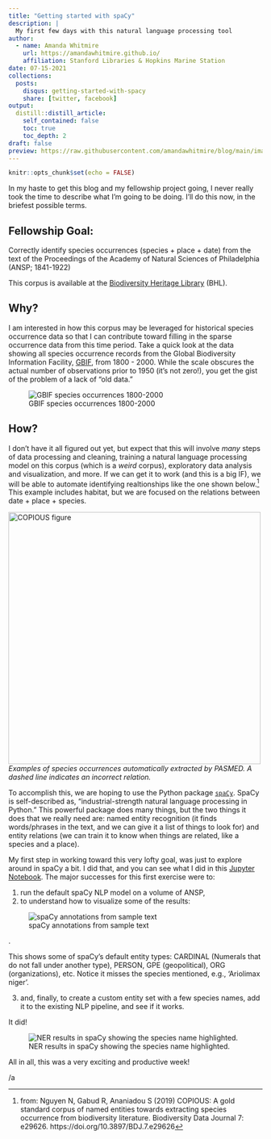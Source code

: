 ```yaml
---
title: "Getting started with spaCy"
description: |
  My first few days with this natural language processing tool
author:
  - name: Amanda Whitmire
    url: https://amandawhitmire.github.io/
    affiliation: Stanford Libraries & Hopkins Marine Station
date: 07-15-2021
collections:
  posts:
    disqus: getting-started-with-spacy
    share: [twitter, facebook]
output:
  distill::distill_article:
    self_contained: false
    toc: true
    toc_depth: 2
draft: false
preview: https://raw.githubusercontent.com/amandawhitmire/blog/main/images/spacy-render.png
---
```



```r
knitr::opts_chunk$set(echo = FALSE)
```
In my haste to get this blog and my fellowship project going, I never really took the time to describe what I'm going to be doing. I'll do this now, in the briefest possible terms. 

## Fellowship Goal:
Correctly identify species occurrences (species + place + date) from the text of the Proceedings of the Academy of Natural Sciences of Philadelphia (ANSP; 1841-1922)

<aside>
This corpus is available at the [Biodiversity Heritage Library](https://www.biodiversitylibrary.org/bibliography/6885) (BHL).
</aside>

## Why?
I am interested in how this corpus may be leveraged for historical species occurrence data so that I can contribute toward filling in the sparse occurrence data from this time period. Take a quick look at the data showing all species occurrence records from the Global Biodiversity Information Facility, [GBIF](https://www.gbif.org/), from 1800 - 2000. While the scale obscures the actual number of observations prior to 1950 (it's not zero!), you get the gist of the problem of a lack of "old data."

![GBIF species occurrences 1800-2000](https://raw.githubusercontent.com/amandawhitmire/blog/main/images/gbif-over-time.jpg)

## How? 
I don't have it all figured out yet, but expect that this will involve _many_ steps of data processing and cleaning, training a natural language processing model on this corpus (which is a *weird* corpus), exploratory data analysis and visualization, and more. If we can get it to work (and this is a big IF), we will be able to automate identifying realtionships like the one shown below.^[from: Nguyen N, Gabud R, Ananiadou S (2019) COPIOUS: A gold standard corpus of named entities towards extracting species occurrence from biodiversity literature. Biodiversity Data Journal 7: e29626. https://doi.org/10.3897/BDJ.7.e29626] This example includes habitat, but we are focused on the relations between date + place + species.

<img src="https://raw.githubusercontent.com/amandawhitmire/blog/main/images/copious_spoc_2019_217808.png" alt="COPIOUS figure" width="500"/>
<aside>
_Examples of species occurrences automatically extracted by PASMED. A dashed line indicates an incorrect relation._
</aside>

To accomplish this, we are hoping to use the Python package [`spaCy`](https://spacy.io/). SpaCy is self-described as, "industrial-strength natural language processing in Python." This powerful package does many things, but the two things it does that we really need are: named entity recognition (it finds words/phrases in the text, and we can give it a list of things to look for) and entity relations (we can train it to know when things are related, like a species and a place). 

My first step in working toward this very lofty goal, was just to explore around in spaCy a bit. I did that, and you can see what I did in this [Jupyter Notebook](https://github.com/amandawhitmire/blog/blob/main/code/spacy-testing.ipynb). The major successes for this first exercise were to:

1. run the default spaCy NLP model on a volume of ANSP, 
2. to understand how to visualize some of the results:

![spaCy annotations from sample text](https://raw.githubusercontent.com/amandawhitmire/blog/main/images/spacy-render.png)

<aside>
. 

This shows some of spaCy's default entity types: CARDINAL (Numerals that do not fall under another type), PERSON, GPE (geopolitical), ORG (organizations), etc. Notice it misses the species mentioned, e.g., 'Ariolimax niger'.
</aside>
3. and, finally, to create a custom entity set with a few species names, add it to the existing NLP pipeline, and see if it works. 

It did! 

![NER results in spaCy showing the species name highlighted.](https://raw.githubusercontent.com/amandawhitmire/blog/main/images/spacy-success.png)

All in all, this was a very exciting and productive week!

/a
